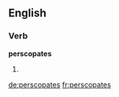 ==English==

===Verb===
'''perscopates'''

# {{en-third-person singular of|perscopate}}

[[de:perscopates]]
[[fr:perscopates]]
